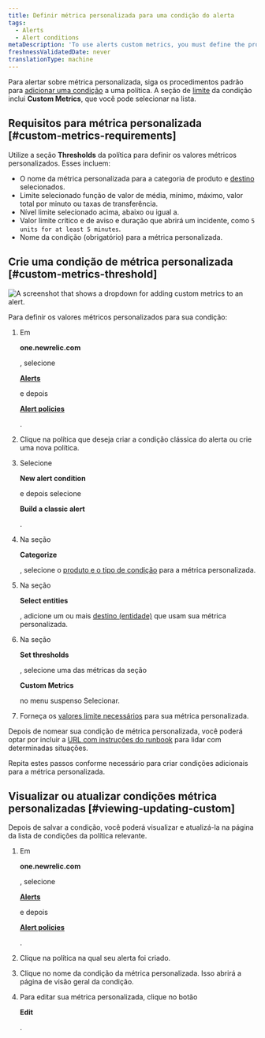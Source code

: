 ```yaml
---
title: Definir métrica personalizada para uma condição do alerta
tags:
  - Alerts
  - Alert conditions
metaDescription: 'To use alerts custom metrics, you must define the product and entity, select the exact custom metric name, and define the thresholds.'
freshnessValidatedDate: never
translationType: machine
---
```



Para alertar sobre métrica personalizada, siga os procedimentos padrão para [adicionar uma condição](/docs/alerts-applied-intelligence/new-relic-alerts/alert-conditions/create-alert-conditions) a uma política. A seção de [limite](/docs/alerts-applied-intelligence/new-relic-alerts/advanced-alerts/advanced-techniques/set-thresholds-alert-condition) da condição inclui <DoNotTranslate>**Custom Metrics**</DoNotTranslate>, que você pode selecionar na lista.

## Requisitos para métrica personalizada [#custom-metrics-requirements]

Utilize a seção <DoNotTranslate>**Thresholds**</DoNotTranslate> da política para definir os valores métricos personalizados. Esses incluem:

* O nome da métrica personalizada para a categoria de produto e [destino](/docs/alerts/new-relic-alerts-beta/configuring-alert-policies/select-product-targets-alert-condition) selecionados.
* Limite selecionado função de valor de média, mínimo, máximo, valor total por minuto ou taxas de transferência.
* Nível limite selecionado acima, abaixo ou igual a.
* Valor limite crítico e de aviso e duração que abrirá um incidente, como `5 units for at least 5 minutes`.
* Nome da condição (obrigatório) para a métrica personalizada.

## Crie uma condição de métrica personalizada [#custom-metrics-threshold]

<img
  title="Set custom metrics on your alerts"
  alt="A screenshot that shows a dropdown for adding custom metrics to an alert."
  src={alertsCustomMetrics}
/>

Para definir os valores métricos personalizados para sua condição:

1. Em

   <DoNotTranslate>**one.newrelic.com**</DoNotTranslate>

   , selecione

   <DoNotTranslate>[**Alerts**](https://one.newrelic.com/alerts-ai)</DoNotTranslate>

   e depois

   <DoNotTranslate>[**Alert policies**](https://one.newrelic.com/alerts-ai/condition-builder/policy-list)</DoNotTranslate>

   .

2. Clique na política que deseja criar a condição clássica do alerta ou crie uma nova política.

3. Selecione

   <DoNotTranslate>**New alert condition**</DoNotTranslate>

   e depois selecione

   <DoNotTranslate>**Build a classic alert**</DoNotTranslate>

   .

4. Na seção

   <DoNotTranslate>**Categorize**</DoNotTranslate>

   , selecione o [produto e o tipo de condição](/docs/alerts-applied-intelligence/new-relic-alerts/alert-conditions/create-alert-conditions) para a métrica personalizada.

5. Na seção

   <DoNotTranslate>**Select entities**</DoNotTranslate>

   , adicione um ou mais [destino (entidade)](/docs/alerts/new-relic-alerts-beta/configuring-alert-policies/select-product-targets-alert-condition) que usam sua métrica personalizada.

6. Na seção

   <DoNotTranslate>**Set thresholds**</DoNotTranslate>

   , selecione uma das métricas da seção

   <DoNotTranslate>**Custom Metrics**</DoNotTranslate>

   no menu suspenso Selecionar.

7. Forneça os [valores limite necessários](#custom-metrics-requirements) para sua métrica personalizada.

Depois de nomear sua condição de métrica personalizada, você poderá optar por incluir a [URL com instruções do runbook](/docs/alerts-applied-intelligence/new-relic-alerts/advanced-alerts/understand-technical-concepts/provide-runbook-instructions-alert-activity) para lidar com determinadas situações.

Repita estes passos conforme necessário para criar condições adicionais para a métrica personalizada.

## Visualizar ou atualizar condições métrica personalizadas [#viewing-updating-custom]

Depois de salvar a condição, você poderá visualizar e atualizá-la na página da lista de condições da política relevante.

1. Em

   <DoNotTranslate>**one.newrelic.com**</DoNotTranslate>

   , selecione

   <DoNotTranslate>[**Alerts**](https://one.newrelic.com/alerts-ai)</DoNotTranslate>

   e depois

   <DoNotTranslate>[**Alert policies**](https://one.newrelic.com/alerts-ai/condition-builder/policy-list)</DoNotTranslate>

   .

2. Clique na política na qual seu alerta foi criado.

3. Clique no nome da condição da métrica personalizada. Isso abrirá a página de visão geral da condição.

4. Para editar sua métrica personalizada, clique no botão

   <DoNotTranslate>**Edit**</DoNotTranslate>

   .